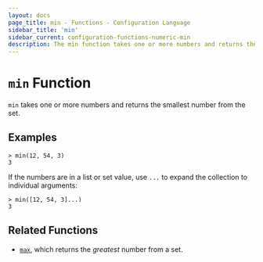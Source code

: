 ```yaml
---
layout: docs
page_title: min - Functions - Configuration Language
sidebar_title: 'min'
sidebar_current: configuration-functions-numeric-min
description: The min function takes one or more numbers and returns the smallest number.
---
```


# `min` Function

`min` takes one or more numbers and returns the smallest number from the set.

## Examples

```
> min(12, 54, 3)
3
```

If the numbers are in a list or set value, use `...` to expand the collection
to individual arguments:

```
> min([12, 54, 3]...)
3
```

## Related Functions

- [`max`](./max), which returns the _greatest_ number from a set.
